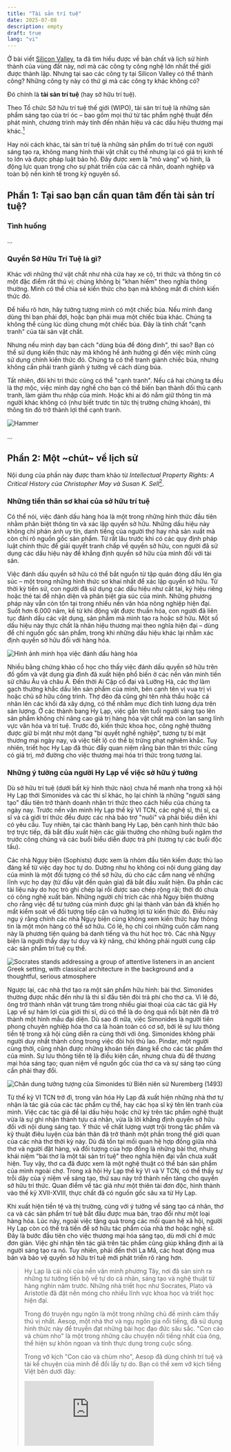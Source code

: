 ```yaml
---
title: "Tài sản trí tuệ"
date: 2025-07-08
description: empty
draft: true
lang: "vi"
---
```


Ở bài viết [Silicon Valley](./silicon-valley), ta đã tìm hiểu được về bản chất và lịch sử hình thành của vùng đất này, nơi mà các công ty công nghệ lớn nhất thế giới được thành lập. Nhưng tại sao các công ty tại Silicon Valley có thể thành công? Những công ty này có thứ gì mà các công ty khác không có?

Đó chính là **tài sản trí tuệ** (hay sở hữu trí tuệ).

Theo Tổ chức Sở hữu trí tuệ thế giới (WIPO), tài sản trí tuệ là những sản phẩm sáng tạo của trí óc – bao gồm mọi thứ từ tác phẩm nghệ thuật đến phát minh, chương trình máy tính đến nhãn hiệu và các dấu hiệu thương mại khác.[^wipo]

Hay nói cách khác, tài sản trí tuệ là những sản phẩm do trí tuệ con người sáng tạo ra, không mang hình thái vật chất cụ thể nhưng lại có giá trị kinh tế to lớn và được pháp luật bảo hộ. Đây được xem là "mỏ vàng" vô hình, là động lực quan trọng cho sự phát triển của các cá nhân, doanh nghiệp và toàn bộ nền kinh tế trong kỷ nguyên số.

## Phần 1: Tại sao bạn cần quan tâm đến tài sản trí tuệ?
### Tình huống

...

### Quyền Sở Hữu Trí Tuệ là gì?


Khác với những thứ vật chất như nhà cửa hay xe cộ, tri thức và thông tin có một đặc điểm rất thú vị: chúng không bị "khan hiếm" theo nghĩa thông thường. Mình có thể chia sẻ kiến thức cho bạn mà không mất đi chính kiến thức đó.

Để hiểu rõ hơn, hãy tưởng tượng mình có một chiếc búa. Nếu mình đang dùng thì bạn phải đợi, hoặc bạn phải mua một chiếc búa khác. Chúng ta không thể cùng lúc dùng chung một chiếc búa. Đây là tính chất "cạnh tranh" của tài sản vật chất.

Nhưng nếu mình dạy bạn cách "dùng búa để đóng đinh", thì sao? Bạn có thể sử dụng kiến thức này mà không hề ảnh hưởng gì đến việc mình cũng sử dụng chính kiến thức đó. Chúng ta có thể tranh giành chiếc búa, nhưng không cần phải tranh giành ý tưởng về cách dùng búa.

Tất nhiên, đôi khi tri thức cũng có thể "cạnh tranh". Nếu cả hai chúng ta đều là thợ mộc, việc mình dạy nghề cho bạn có thể biến bạn thành đối thủ cạnh tranh, làm giảm thu nhập của mình. Hoặc khi ai đó nắm giữ thông tin mà người khác không có (như biết trước tin tức thị trường chứng khoán), thì thông tin đó trở thành lợi thế cạnh tranh.

![Hammer](./hammer.png)

...

## Phần 2: Một ~chút~ về lịch sử

Nội dung của phần này được tham khảo từ _Intellectual Property Rights: A Critical History của Christopher May và Susan K. Sell_[^may2005].

### Những tiền thân sơ khai của sở hữu trí tuệ

Có thể nói, việc đánh dấu hàng hóa là một trong những hình thức đầu tiên nhằm phân biệt thông tin và xác lập quyền sở hữu. Những dấu hiệu này không chỉ phản ánh uy tín, danh tiếng của người thợ hay nhà sản xuất mà còn chỉ rõ nguồn gốc sản phẩm. Từ rất lâu trước khi có các quy định pháp luật chính thức để giải quyết tranh chấp về quyền sở hữu, con người đã sử dụng các dấu hiệu này để khẳng định quyền sở hữu của mình đối với tài sản.

Việc đánh dấu quyền sở hữu có thể bắt nguồn từ tập quán đóng dấu lên gia súc – một trong những hình thức sơ khai nhất để xác lập quyền sở hữu. Từ thời kỳ tiền sử, con người đã sử dụng các dấu hiệu như cắt tai, ký hiệu riêng hoặc thẻ tai để nhận diện và phân biệt gia súc của mình. Những phương pháp này vẫn còn tồn tại trong nhiều nền văn hóa nông nghiệp hiện đại. Suốt hơn 6.000 năm, kể từ khi động vật được thuần hóa, con người đã liên tục đánh dấu các vật dụng, sản phẩm mà mình tạo ra hoặc sở hữu. Một số dấu hiệu này thực chất là nhãn hiệu thương mại theo nghĩa hiện đại – dùng để chỉ nguồn gốc sản phẩm, trong khi những dấu hiệu khác lại nhằm xác định quyền sở hữu đối với hàng hóa.

![Hình ảnh minh họa việc đánh dấu hàng hóa](./vinamilk-cow.jpg "Bò sữa hữu cơ tại trang trại Vinamilk Organic Đà Lạt")

Nhiều bằng chứng khảo cổ học cho thấy việc đánh dấu quyền sở hữu trên đồ gốm và vật dụng gia đình đã xuất hiện phổ biến ở các nền văn minh tiền sử châu Âu và châu Á. Đến thời Ai Cập cổ đại và Lưỡng Hà, các thợ làm gạch thường khắc dấu lên sản phẩm của mình, bên cạnh tên vị vua trị vì hoặc chủ sở hữu công trình. Thợ đẽo đá cũng ghi tên nhà thầu hoặc cá nhân lên các khối đá xây dựng, có thể nhằm mục đích tính lương dựa trên sản lượng. Ở các thành bang Hy Lạp, việc gắn tên tuổi người sáng tạo lên sản phẩm không chỉ nâng cao giá trị hàng hóa vật chất mà còn lan sang lĩnh vực văn hóa và trí tuệ. Trước đó, kiến thức khoa học, công nghệ thường được giữ bí mật như một dạng "bí quyết nghề nghiệp", tương tự bí mật thương mại ngày nay, và việc tiết lộ có thể bị trừng phạt nghiêm khắc. Tuy nhiên, triết học Hy Lạp đã thúc đẩy quan niệm rằng bản thân tri thức cũng có giá trị, mở đường cho việc thương mại hóa tri thức trong tương lai.

### Những ý tưởng của người Hy Lạp về việc sở hữu ý tưởng

Dù sở hữu trí tuệ (dưới bất kỳ hình thức nào) chưa hề manh nha trong xã hội Hy Lạp thời Simonides và các thi sĩ khác, họ lại chính là những "người sáng tạo" đầu tiên trở thành doanh nhân tri thức theo cách hiểu của chúng ta ngày nay. Trước nền văn minh Hy Lạp thế kỷ VI TCN, các nghệ sĩ, thi sĩ, ca sĩ và cả giới trí thức đều được các nhà bảo trợ "nuôi" và phải biểu diễn khi có yêu cầu. Tuy nhiên, tại các thành bang Hy Lạp, bên cạnh hình thức bảo trợ trực tiếp, đã bắt đầu xuất hiện các giải thưởng cho những buổi ngâm thơ trước công chúng và các buổi biểu diễn được trả phí (tương tự các buổi độc tấu).

Các nhà Ngụy biện (Sophists) được xem là nhóm đầu tiên kiếm được thù lao đáng kể từ việc dạy học tự do. Dường như họ không coi nội dung giảng dạy của mình là một đối tượng có thể sở hữu, dù cho các cẩm nang về những lĩnh vực họ dạy (từ đấu vật đến quản gia) đã bắt đầu xuất hiện. Đa phần các tài liệu này do học trò ghi chép lại rồi được sao chép rộng rãi; thời đó chưa có công nghệ xuất bản. Những người chỉ trích các nhà Ngụy biện thường cho rằng việc để tư tưởng của mình được ghi lại thành văn bản đã khiến họ mất kiểm soát về đối tượng tiếp cận và hưởng lợi từ kiến thức đó. Điều này ngụ ý rằng chính các nhà Ngụy biện cũng không xem kiến thức hay thông tin là một món hàng có thể sở hữu. Có lẽ, họ chỉ coi những cuốn cẩm nang này là phương tiện quảng bá danh tiếng và thu hút học trò. Các nhà Ngụy biện là người thầy dạy tư duy và kỹ năng, chứ không phải người cung cấp các sản phẩm trí tuệ cụ thể.

![Socrates stands addressing a group of attentive listeners in an ancient Greek setting, with classical architecture in the background and a thoughtful, serious atmosphere](./socrates.webp "Socrates’ Address, by Louis Joseph Lebrun, 1867")

Ngược lại, các nhà thơ tạo ra một sản phẩm hữu hình: bài thơ. Simonides thường được nhắc đến như là thi sĩ đầu tiên đòi trả phí cho thơ ca. Vì lẽ đó, ông trở thành nhân vật trung tâm trong nhiều giai thoại của các tác giả Hy Lạp về sự hám lợi của giới thi sĩ, dù có thể là do ông quá nổi bật nên đã trở thành một hình mẫu đại diện. Dù sao đi nữa, việc Simonides là người tiên phong chuyên nghiệp hóa thơ ca là hoàn toàn có cơ sở, bởi lẽ sự lưu thông tiền tệ trong xã hội cũng diễn ra cùng thời với ông. Simonides không phải người duy nhất thành công trong việc đòi hỏi thù lao. Pindar, một người cùng thời, cũng nhận được những khoản tiền đáng kể cho các tác phẩm thơ của mình. Sự lưu thông tiền tệ là điều kiện cần, nhưng chưa đủ để thương mại hóa sáng tạo; quan niệm về nguồn gốc của thơ ca và sự sáng tạo cũng cần phải thay đổi.

![Chân dung tưởng tượng của Simonides từ Biên niên sử Nuremberg (1493)](./simonides.png "Chân dung tưởng tượng của Simonides từ Biên niên sử Nuremberg (1493)")

Từ thế kỷ VI TCN trở đi, trong văn hóa Hy Lạp đã xuất hiện những nhà thơ tự nhận là tác giả của các tác phẩm cụ thể, hay các họa sĩ ký tên lên tranh của mình. Việc các tác giả để lại dấu hiệu hoặc chữ ký trên tác phẩm nghệ thuật vừa là sự ghi nhận thành tựu cá nhân, vừa là lời khẳng định quyền sở hữu đối với nội dung sáng tạo. Ý thức về chất lượng vượt trội trong tác phẩm và kỹ thuật điêu luyện của bản thân đã trở thành một phần trong thế giới quan của các nhà thơ thời kỳ này. Dù đã tồn tại mối quan hệ hợp đồng giữa nhà thơ và người đặt hàng, và đối tượng của hợp đồng là những bài thơ, nhưng khái niệm "bài thơ là một tài sản trí tuệ" theo nghĩa hiện đại vẫn chưa xuất hiện. Tuy vậy, thơ ca đã được xem là một nghệ thuật có thể bán sản phẩm của mình ngoài chợ. Trong xã hội Hy Lạp thế kỷ VI và V TCN, có thể thấy sự trỗi dậy của ý niệm về sáng tạo, thứ sau này trở thành nền tảng cho quyền sở hữu tri thức. Quan điểm về tác giả như một thiên tài đơn độc, hình thành vào thế kỷ XVII-XVIII, thực chất đã có nguồn gốc sâu xa từ Hy Lạp.

Khi xuất hiện tiền tệ và thị trường, cùng với ý tưởng về sáng tạo cá nhân, thơ ca và các sản phẩm trí tuệ bắt đầu được mua bán, trao đổi như một loại hàng hóa. Lúc này, ngoài việc tặng quà trong các mối quan hệ xã hội, người Hy Lạp còn có thể trả tiền để sở hữu tác phẩm của nhà thơ hoặc nghệ sĩ. Đây là bước đầu tiên cho việc thương mại hóa sáng tạo, dù mới chỉ ở mức đơn giản. Việc ghi nhận tên tác giả trên tác phẩm cũng giúp khẳng định ai là người sáng tạo ra nó. Tuy nhiên, phải đến thời La Mã, các hoạt động mua bán và bảo vệ quyền sở hữu trí tuệ mới phát triển rõ ràng hơn.

<blockquote>
Hy Lạp là cái nôi của nền văn minh phương Tây, nơi đã sản sinh ra những tư tưởng tiến bộ về tự do cá nhân, sáng tạo và nghệ thuật từ hàng nghìn năm trước. Những nhà triết học như Socrates, Plato và Aristotle đã đặt nền móng cho nhiều lĩnh vực khoa học và triết học hiện đại.

Trong đó truyện ngụ ngôn là một trong những chủ đề mình cảm thấy thú vị nhất. Aesop, một nhà thơ và ngụ ngôn gia nổi tiếng, đã sử dụng hình thức này để truyền đạt những bài học đạo đức sâu sắc. "Con cáo và chùm nho" là một trong những câu chuyện nổi tiếng nhất của ông, thể hiện sự khôn ngoan và tính thực dụng trong cuộc sống.

Trong vở kịch "Con cáo và chùm nho", Aesop đã dùng chính trí tuệ và tài kể chuyện của mình để đổi lấy tự do. Bạn có thể xem vỡ kịch tiếng Việt bên dưới đây:

<iframe
  class="w-full aspect-video"
  src="https://www.youtube.com/embed/5DIVYN6RXbc?si=wAbVXyxRhpp81vRu"
  title="YouTube video player"
  frameborder="0"
  allow="accelerometer; autoplay; clipboard-write; encrypted-media; gyroscope; picture-in-picture; web-share"
  referrerpolicy="strict-origin-when-cross-origin"
  allowfullscreen
  loading="lazy"
/>
</blockquote>


### Những phát triển thời La Mã

Trong lĩnh vực công nghiệp, người La Mã đã kế thừa truyền thống sử dụng dấu hiệu của thợ thủ công từ người Hy Lạp. Những dấu hiệu này không chỉ để thể hiện dấu ấn cá nhân mà còn phục vụ các mục đích thực tiễn như xác nhận việc nộp thuế, thông báo về độc quyền của nhà nước, hay để các nhà thầu và chủ lao động quyết toán sổ sách. Về cơ bản, dấu hiệu này đại diện cho sự trung thực và uy tín của nhà sản xuất. Tuy nhiên, chúng không có địa vị pháp lý, nên người tạo ra dấu hiệu không có quyền truy đòi khi bị xâm phạm. Dù vậy, luật La Mã có thể đã cho phép người mua khởi kiện kẻ bán hàng có dấu hiệu giả mạo với tội danh lừa đảo. Thậm chí, một đạo luật có từ khoảng năm 81 TCN đã cấm việc sử dụng tên người khác để kiếm lợi. Mặc dù không có bằng chứng nào liên kết trực tiếp điều này với việc xâm phạm nhãn hiệu, nhưng nó cho thấy một hình thức sơ khai chống lại hành vi "mạo danh thương hiệu" đã tồn tại, ngay cả khi người tạo ra nhãn hiệu chưa có quyền đặc biệt nào đối với nó.


Trong lĩnh vực văn học, ngành xuất bản La Mã – thực chất là việc sao chép văn bản có tổ chức – đã nổi lên và phát triển mạnh mẽ vào thế kỷ thứ nhất TCN. Ban đầu, các tác giả thường sống nhờ sự bảo trợ của những người giàu có và không trực tiếp nhận tiền từ việc "xuất bản" tác phẩm. Tuy nhiên, một mô hình mới dần xuất hiện, tạo ra mối liên kết trực tiếp giữa tác giả và việc bán tác phẩm. Chẳng bao lâu sau, một khái niệm sơ khai về tài sản văn học đã hình thành. Có bằng chứng cho thấy nhà hùng biện Cicero đã có lợi ích kinh doanh trực tiếp từ việc bán sách của mình thông qua các thỏa thuận trả tiền bản quyền. Sau khi ông qua đời, quyền xuất bản các tác phẩm của ông thậm chí còn được một người bán sách mua lại. Điều này cho thấy, dù chưa có luật bản quyền hiện đại, ngành xuất bản La Mã đã công nhận một dạng sở hữu trí tuệ ở mức độ nguyên mẫu. Việc các tác giả ký hợp đồng với nhà xuất bản để sao chép và phân phối tác phẩm cho thấy họ được thừa nhận có quyền hợp pháp đối với những sáng tạo của mình.

![old roman book](./old_book.jpg)

Người La Mã dường như cũng phân biệt giữa quyền của tác giả trong việc bảo vệ sự toàn vẹn của tác phẩm và quyền sao chép. Do việc sao chép bản thảo rất tốn thời gian, sách trong thế giới La Mã chủ yếu được lưu hành thay vì mua bán. Đôi khi, các tác giả nổi tiếng có thể trao độc quyền phân phối tác phẩm của mình cho một người bán sách cụ thể như một "thông lệ thương mại". Tuy nhiên, quyền của tác giả chủ yếu chỉ giới hạn ở việc được công nhận là người sáng tạo (để chống đạo văn) chứ chưa mở rộng thành quyền sở hữu thương mại. Đáng chú ý, các học giả như Vitruvius và Pliny Già không chỉ cẩn trọng ghi nhận các tác giả mà họ trích dẫn mà còn tỏ thái độ thù địch với nạn đạo văn. Việc "ăn cắp" tác phẩm của người khác bắt đầu bị coi là không thể chấp nhận, cho thấy những ý tưởng về sự sáng tạo cá nhân đã bắt đầu nảy nở.

Mặc dù có những dấu hiệu về các hình thức sở hữu trí tuệ sơ khai, không có vụ kiện nào được ghi nhận trong luật La Mã. Vì vậy, mọi cuộc thảo luận về vấn đề này đều chỉ mang tính phỏng đoán. Luật La Mã đã công nhận một số dạng tài sản vô hình khác, và một số học giả cho rằng chính sự công nhận này đã tạo nền tảng cho luật bản quyền thời cận đại sau này. Tuy nhiên, với một hệ thống pháp lý tốn kém và đôi khi tùy tiện, cùng với sự bảo vệ còn hạn chế dành cho thông tin, không có gì ngạc nhiên khi không có một bộ án lệ nào về lĩnh vực này được tìm thấy.

![Fall of the Roman Empire](./fallofroman.webp "The fall of the Roman Empire is depicted in this painting from the New York Historical Society. (Image credit: Fine Art Images/Heritage Images/Getty Images)")

Sau sự sụp đổ của Đế chế La Mã, những ý tưởng ban đầu về quyền sở hữu đối với tri thức không hoàn toàn biến mất. Một tranh chấp ở Ireland vào thế kỷ thứ sáu thường được xem là vụ tranh chấp bản quyền đầu tiên, dù cách gọi này có phần phóng đại. Câu chuyện kể về Thánh Columbia đã lén sao chép một cuốn thánh vịnh của thầy mình là Finnian. Khi vụ việc được đưa ra trước Vua Diarmed, nhà vua đã phán quyết rằng cả bản gốc và bản sao đều thuộc về Finnian, với lời tuyên bố nổi tiếng: "Mỗi con bò cái đều có con bê của nó, và theo đó mỗi cuốn sách đều có bản sao của nó."

Dù tính xác thực của câu chuyện này còn gây tranh cãi, ý nghĩa biểu tượng của nó vẫn rất lớn, cho thấy sức hấp dẫn lâu dài của ý tưởng sở hữu tri thức. Huyền thoại tồn tại không chỉ để ghi lại thực tế, mà còn để lưu truyền những ý tưởng hữu ích. Khoảng trống pháp lý sau thời La Mã không dập tắt được mong muốn sở hữu ý tưởng. Trong những thế kỷ tiếp theo, các phường hội mới thành lập đã tiếp tục phát triển khái niệm về giá trị của tri thức và tìm cách thiết lập quyền kiểm soát để bảo vệ kiến thức chuyên môn của họ.

### Thời Trung Cổ, Tri Thức Phường Hội, và Quá Trình Chuyển Đổi sang Sở Hữu Trí Tuệ

Trong Thời kỳ Tăm tối (Dark Ages), các tu viện là những kho tàng tri thức chính, nơi lưu giữ các bản thảo quý giá và học vấn của tu sĩ. Dù rất được trân trọng, giá trị của một bản thảo chủ yếu được nhìn nhận qua công sức sao chép và vật liệu làm ra nó, chứ chưa có khái niệm về quyền sở hữu đối với nội dung. Khi các trường đại học trỗi dậy từ thế kỷ 12, nguồn tài nguyên trí tuệ này được chuyển giao. Tuy nhiên, trớ trêu thay, các quy định của trường đại học lại cản trở sự phát triển của quyền sở hữu trí tuệ. Họ quy định rằng người buôn bán bản thảo không được từ chối cho các thành viên trong trường thuê sách để sao chép. Điều này đã làm suy yếu mọi khái niệm non trẻ về tài sản văn học kế thừa từ thời La Mã, cho đến khi các bằng sáng chế độc quyền cho ấn phẩm ra đời vào cuối thế kỷ 15.

Trong khi quyền sở hữu văn học bị đình trệ, một hình thức sở hữu khác là nhãn hiệu thương mại lại tiếp tục phát triển mạnh mẽ, kế thừa từ thời Hy Lạp và La Mã. Động lực chính đến từ các phường hội (guilds), những tổ chức cần một phương pháp để phân biệt hàng hóa của mình và thực thi độc quyền thương mại. Ban đầu, các phường hội cổ đại không coi kiến thức nghề là tài sản. Nhưng đến thế kỷ 13, thái độ này đã thay đổi. Các đạo luật bắt đầu được ban hành trên khắp châu Âu để bảo vệ nhãn hiệu của phường hội. Ví dụ, vào năm 1282, thành phố Parma (Ý) đã ra luật cấm các thợ thủ công sử dụng nhãn hiệu của người khác và bảo vệ những nhãn hiệu đã được sử dụng lâu năm.

Đến thế kỷ 14, việc kiểm soát tri thức nghề vì lợi nhuận đã trở thành mục tiêu rõ ràng của nhiều phường hội, từ thợ dệt đến thợ kim hoàn. Họ sử dụng độc quyền để hạn chế cạnh tranh và bảo vệ lợi ích của các thành viên. Mặc dù không dùng thuật ngữ "sở hữu trí tuệ", các phường hội đã khẳng định quyền sở hữu tập thể đối với tri thức của mình. Họ nhận ra giá trị của việc tạo ra sự khan hiếm bằng cách giới hạn người được phép hành nghề.

Để thực thi quyền kiểm soát, các phường hội đã phát triển hai loại nhãn hiệu: nhãn hiệu của thương nhân (dùng để xác nhận quyền sở hữu hàng hóa khi vận chuyển) và nhãn hiệu sản xuất. Nhãn hiệu sản xuất, tương tự như nhãn hiệu thương mại hiện đại, được kiểm soát rất chặt chẽ. Các thành viên bắt buộc phải sử dụng chúng. Nhờ vậy, phường hội có thể truy xuất nguồn gốc hàng hóa lỗi để trừng phạt người làm ra nó, đồng thời ngăn chặn những người ngoài bán sản phẩm trong khu vực độc quyền của mình. Nhãn hiệu lúc này chưa phải là tài sản đại diện cho uy tín của một cá nhân, mà là biểu tượng cho kiến thức và quyền lực của cả một tập thể. Nó chứng nhận nguồn gốc và chất lượng đã được kiểm duyệt.

Có thể nói, bảo hộ nhãn hiệu thương mại là hình thức sở hữu trí tuệ đầu tiên có biểu hiện gần với luật pháp hiện đại. Nó xác định ai có quyền sản xuất, tạo ra sự khan hiếm để duy trì giá cả và bảo vệ phúc lợi cho thành viên. Các phường hội hiểu rằng nhãn hiệu giúp sản phẩm của họ khác biệt và có giá trị hơn so với hàng hóa không rõ nguồn gốc, chất lượng.

Một bước ngoặt quan trọng đã diễn ra khi các phường hội bắt đầu công nhận quyền sở hữu trí tuệ của cá nhân. Năm 1432, phường hội lụa ở Genoa quy định rằng nếu một thành viên đã thiết kế ra một mẫu nào đó, thì không ai khác được phép sử dụng mẫu đó. Đến năm 1474, phường hội len ở Florence còn đi xa hơn, lên án những kẻ "bằng gian lận và lừa dối để đánh cắp các mẫu" do các nhà sản xuất khác tự mình nỗ lực phát minh ra. Việc dùng từ "đánh cắp" cho thấy các mẫu thiết kế đã được coi là tài sản, và việc tập trung vào "nỗ lực của chính họ" đã cho thấy sự đề cao sự sáng tạo cá nhân – một nền tảng cốt lõi của luật sở hữu trí tuệ ngày nay.

Khi tri thức nghề trở nên có giá trị, nó cũng trở thành mục tiêu của sự chiếm đoạt. Việc sao chép trái phép nhãn hiệu bị coi là một tội ác nghiêm trọng với những hình phạt khắc nghiệt. Chẳng hạn, vào thế kỷ 16, dưới thời Vua Charles V, những người sản xuất thảm trái phép có thể bị chặt tay. Rõ ràng, bên cạnh việc bảo vệ chất lượng, các phường hội cũng đang ra sức đàn áp cạnh tranh.

Cuối cùng, chính sự cá nhân hóa tri thức đã làm lung lay nền tảng sở hữu tập thể của phường hội. Nhiều cá nhân đã rời bỏ phường hội, mang theo kiến thức của mình đến một nơi khác và tuyên bố đó là phát minh của riêng họ, yêu cầu được pháp luật bảo hộ. Khi thành công, họ đã biến tri thức từng thuộc về cộng đồng thành tài sản cá nhân. Điều này đã mở đường cho các tranh chấp bằng sáng chế điển hình về việc ai là người phát minh đầu tiên, vốn trở nên rất phổ biến trong thế kỷ 16. Chính các thành viên, chứ không phải cả phường hội, giờ đây đã trở thành chủ sở hữu của những sáng tạo mới, tạo tiền đề vững chắc cho sự phát triển của khái niệm sở hữu trí tuệ hiện đại.

### Bằng Sáng Chế Sơ Khai

Trước khi có luật sở hữu trí tuệ chính thức, các nhà cầm quyền châu Âu thường trao "đặc quyền" độc quyền cho những người giới thiệu các kỹ thuật hoặc ngành nghề mới vào lãnh thổ của mình. Đây là một chính sách kinh tế nhằm thu hút các thợ thủ công lành nghề từ nước ngoài, qua đó "vay mượn" các công nghệ tiên tiến để giảm nhập khẩu và phát triển công nghiệp trong nước. Ví dụ, các vị vua Anh đã cấp đặc quyền cho những người thợ dệt, thợ làm muối, hay thợ làm kính màu để họ mang kỹ thuật của mình đến Anh và truyền dạy lại.

Các đặc quyền này thực chất là một thỏa thuận. Người thợ thủ công nước ngoài sẽ được độc quyền kinh doanh trong một thời gian nhất định (thường là 14 năm) để bù đắp cho việc họ phải di cư và để bảo vệ họ khỏi sự cạnh tranh ban đầu. Đổi lại, họ phải đào tạo những người thợ học việc bản xứ. Khi đặc quyền hết hạn, quốc gia sẽ có một đội ngũ lao động lành nghề mới, sẵn sàng tiếp tục phát triển ngành nghề đó.

Ý tưởng về bằng sáng chế cũng phát triển từ các hình thức độc quyền khác, chẳng hạn như đặc quyền khai thác mỏ. Do chi phí khai thác rất cao, các nhà cầm quyền thường trao độc quyền cho những người đầu tiên tìm ra mỏ hoặc phát triển các thiết bị mới giúp thoát nước trong hầm mỏ. Tiền lệ này đã tạo nền tảng cho việc bảo hộ các phát minh kỹ thuật sau này.

Một bước ngoặt quan trọng đã xảy ra ở Florence (Ý) vào thế kỷ 15. Một nhà phát minh tên là Brunelleschi đã được cấp đặc quyền cho một thiết kế tàu hoàn toàn mới. Điểm khác biệt mấu chốt là đặc quyền này được cấp dựa trên tính mới của phát minh, chứ không chỉ đơn thuần là việc du nhập một công nghệ đã có sẵn. Thỏa thuận rất rõ ràng: nhà phát minh sẽ công khai sáng chế của mình để đổi lấy sự bảo hộ độc quyền trong một thời gian ngắn. Mặc dù con tàu đầu tiên đã bị chìm và hệ thống này không được tiếp tục ở Florence ngay lập tức do sự cạnh tranh của các phường hội và chính trị, nhưng nó đã gieo mầm cho một ý tưởng cốt lõi của luật bằng sáng chế hiện đại: bảo hộ sự đổi mới để khuyến khích tiến bộ.

## Bản quyền sơ khai
Trong khi lịch sử sơ khai của bằng sáng chế liên quan đến những người hành nghề cá nhân (có thể là nhà đổi mới hoặc không), thì lịch sử sơ khai của bản quyền lại chủ yếu liên quan đến các vật phẩm hữu hình. Sau sự sụp đổ của Rome, mọi xem xét về quyền của tác giả đã không còn nữa, cùng với luật La Mã. Rất ít điều có thể được coi là tương tự như bản quyền được công nhận cho đến thời Phục hưng, khi sự đổi mới của máy in đã thúc đẩy sự phân phối nhanh chóng của tri thức thành văn. Cho đến lúc đó, thời Trung Cổ vẫn chủ yếu là một nền văn hóa truyền miệng, và để những người hát rong nổi tiếng giữ được "quyền văn học" đối với tác phẩm của mình, họ sẽ phải giữ những câu chuyện đó cho riêng mình. Một cách giải quyết là tìm kiếm sự bảo trợ, như đã xảy ra ở thời La Mã, hoặc đề nghị bán các bản sao bài hát và câu chuyện của họ cho những người biểu diễn khác. Dù bằng cách nào, khả năng của người viết để giữ quyền đối với sản phẩm là rất khó khăn. Tuy nhiên, có ý kiến cho rằng vào thế kỷ thứ mười bốn, nhà thơ Petrarca "khẳng định trong các lá thư của mình rằng đó là quyền duy nhất của ông để cho phép hoặc ngăn chặn việc sao chép các văn bản của mình, cho đến khi chính ông đưa nó ra công chúng (tức là đã cho xuất bản) và rằng chỉ một mình ông kiểm soát tính xác thực của văn bản". Tuy nhiên, chỉ có danh tiếng và tác phẩm tương đối nổi tiếng của ông mới khiến lệnh cấm như vậy có thể thực hiện được một phần.

Sau phát minh in ấn vào thế kỷ 15, ngành xuất bản và bán sách bùng nổ, nhanh chóng vươn ra quy mô quốc tế. Sách in bằng tiếng Latinh có thể được bán khắp châu Âu, nơi đã có sẵn một thị trường nhỏ nhờ các bản chép tay của tu viện.

Khi các nhà in sản xuất sách hàng loạt, họ cần một cách để ngăn chặn người khác sao chép tác phẩm của mình. Điều này đã thúc đẩy sự ra đời của một hình thức bản quyền sơ khai. Khác với sự bảo hộ tập thể của các phường hội trước đây, giờ đây trọng tâm bảo hộ chuyển sang cá nhân nhà sản xuất.

Venice, một trung tâm kinh tế lớn thời bấy giờ, đã đi tiên phong trong lĩnh vực này. Ngay từ năm 1469, một nhà in đã được cấp độc quyền in các tác phẩm cổ điển. Sau đó, các đặc quyền được cấp cho những hình thức in ấn cụ thể, chẳng hạn như độc quyền in sách bằng chữ nghiêng vào năm 1502.

Thực ra, ý tưởng về sở hữu trí tuệ đã manh nha từ trước đó. Những người vẽ minh họa cho bản thảo chép tay đã xem việc bị "ăn cắp" bản phác thảo gốc là một vấn đề nghiêm trọng. Một số phường hội thậm chí còn trao độc quyền sao chép một tác phẩm cho người thợ cả nhận được đơn đặt hàng. Như vậy, nền tảng cho quyền sở hữu tác phẩm in đã có sẵn trước khi máy in ra đời.

Sự bùng nổ của ngành in đã tạo ra một thị trường cạnh tranh khốc liệt. Điều này dẫn đến các cuộc tranh luận gay gắt về độc quyền và vi phạm bản quyền, buộc xã hội phải định nghĩa lại một cách pháp lý đâu là tài sản chung (public domain) và đâu là tài sản riêng. Dần dần, thái độ "sở hữu" của các tác giả đối với tác phẩm của mình bắt đầu hình thành.

Dù vậy, hình ảnh người nghệ sĩ hay tác giả như một "thiên tài sáng tạo" mà chúng ta biết ngày nay chỉ thực sự xuất hiện vào thế kỷ 18. Mặc dù sau này nước Anh trở thành trung tâm với các đạo luật bản quyền và bằng sáng chế quan trọng, nhưng chính Venice mới là nơi đã thực hiện những bước đi tiên phong trong việc bảo vệ sở hữu trí tuệ, đi trước nước Anh hơn một thế kỷ. Khi trung tâm kinh tế của châu Âu dịch chuyển về phía London, nhu cầu và sự phát triển của luật sở hữu trí tuệ cũng dịch chuyển theo.

## Khoảnh khắc của Venice: Sở hữu trí tuệ ra đời

Dù các ý tưởng về việc sở hữu tri thức đã có từ lâu, hệ thống bằng sáng chế được chính thức hóa đầu tiên trên thế giới chỉ ra đời vào thế kỷ 15 tại Venice. Lần đầu tiên, một khuôn khổ pháp lý về quyền sở hữu trí tuệ đã được thiết lập rõ ràng nhằm thúc đẩy sự đổi mới. Venice là nơi tiên phong áp dụng các quy tắc nhất quán cho bằng sáng chế, thay vì chỉ cấp các độc quyền riêng lẻ một cách ngẫu nhiên.

Những quy tắc này tỏ ra có tầm nhìn xa một cách đáng kinh ngạc. Các bằng sáng chế đòi hỏi phải có tính mới (chưa từng tồn tại trong lãnh thổ), tính hữu dụng (có khả năng ứng dụng), thời hạn bảo hộ có giới hạn, và quyền sở hữu có thể chuyển nhượng. Ngoài ra, nhà phát minh phải đưa sáng chế vào sử dụng trong một thời gian nhất định, nếu không bằng sẽ bị thu hồi. Nhà nước cũng giữ quyền sử dụng các phát minh này vì lợi ích chung. Dù chưa hoàn thiện, những nguyên tắc cốt lõi này đã đặt nền móng cho luật sở hữu trí tuệ hiện đại.

Chính quyền Venice thời đó hoạt động dựa trên tập quán và tiền lệ thay vì một hiến pháp chính thức. Năm 1474, họ đã ban hành đạo luật về bằng sáng chế đầu tiên. Dù ban đầu chưa được áp dụng rộng rãi, đạo luật này cho thấy chính quyền Venice đã nhận ra tầm quan trọng của đổi mới công nghệ đối với sự thịnh vượng của thành phố.

Vào ngày 19 tháng 3 năm 1474, viện nguyên lão Venice đã thông qua một sắc lệnh lịch sử, tuyên bố rằng:

> Tại thành phố này có nhiều người tài trí, có khả năng phát minh ra các công cụ tài tình. Nếu các công trình của họ được bảo vệ, không để người khác sao chép, họ sẽ càng phát huy tài năng và tạo ra những thứ hữu ích cho nhà nước.
>
> Do đó, bất kỳ ai tạo ra một thiết bị mới và tài tình tại thành phố này đều phải đăng ký với cơ quan có thẩm quyền. Sẽ bị cấm đối với bất kỳ ai khác sao chép thiết bị đó trong thời hạn mười năm mà không có sự cho phép của tác giả. Kẻ vi phạm sẽ bị phạt tiền và thiết bị sao chép sẽ bị phá hủy. Tuy nhiên, Chính phủ có toàn quyền sử dụng các phát minh này cho nhu cầu riêng của mình.

Đây là lần đầu tiên, bằng sáng chế được điều chỉnh bởi một luật chung, thay vì quy trình kiến nghị và cấp phép riêng lẻ. Việc cấp bằng giờ đây dựa trên các tiêu chí cố định, không còn phụ thuộc vào mối quan hệ với chính quyền.

Trước đạo luật 1474, Venice đã có một hệ thống cấp "đặc quyền độc quyền" (privilegi). Hệ thống này vẫn tiếp tục tồn tại song song một thời gian. Các privilegi thường được dùng để điều chỉnh các ngành kinh tế do phường hội kiểm soát, cho phép phá vỡ độc quyền của một phường hội nếu một phát minh mới mang lại lợi ích kinh tế-xã hội lớn hơn. Ví dụ điển hình là chính quyền đã cho phép sản xuất "kính đeo mắt" một cách rộng rãi thay vì để phường hội thợ thủy tinh độc quyền, vì nhận thấy lợi ích to lớn của việc phổ biến kính đọc sách trong một xã hội ngày càng tri thức.

Đạo luật 1474 đã tạo ra sự phân biệt rõ ràng giữa bằng sáng chế (một thỏa thuận giữa phần thưởng cho nhà phát minh và lợi ích của công chúng) và các đặc quyền độc quyền cũ. Nó cân bằng giữa việc khuyến khích cá nhân sáng tạo và đảm bảo nhà nước được hưởng lợi từ các tiến bộ kinh tế.

Cấu trúc xã hội dựa trên các phường hội của Venice đã tạo điều kiện cho sự ra đời của đạo luật này. Khi vai trò của các nhà phát minh cá nhân ngày càng được đề cao, việc chuyển sang một hình thức bảo hộ chính thức đã giúp bảo vệ tri thức quý giá và chuyển trọng tâm từ phường hội sang cá nhân.

Tuy nhiên, quy trình thẩm định bằng sáng chế thời kỳ đầu còn khá sơ khai. Các quan chức thường gặp khó khăn trong việc xác định tính mới và tính hữu dụng của một phát minh. Do đó, khi có nghi ngờ, họ thường giải quyết theo hướng có lợi cho người nộp đơn. Trên thực tế, từ năm 1474 đến 1550, không có đơn xin cấp bằng nào bị từ chối. Dù vậy, các bằng sáng chế thường đi kèm điều kiện phải chứng minh được hiệu quả thực tế, nếu không sẽ bị hủy bỏ. Điều này giúp sàng lọc những phát minh thực sự giá trị.

Mặc dù hệ thống này góp phần vào sự thịnh vượng của Venice, nhưng khi thành phố dần suy tàn, các nghệ nhân đã rời đi, mang theo kỹ năng, công nghệ và sự hiểu biết về sở hữu trí tuệ đến các vùng đất khác. Hầu hết các quốc gia châu Âu sau này đã áp dụng mô hình bằng sáng chế gần như y hệt của Venice. Sức hấp dẫn của nó nằm ở khả năng thu hút nhân tài và nhập khẩu công nghệ mới, từ đó thúc đẩy nền kinh tế phát triển.

## Các quan niệm khác trên thế giới

Trong truyền thống Do Thái, khái niệm "đánh cắp ý tưởng" đã được phát triển từ sớm. Kinh Talmud của người Do Thái yêu cầu người trình bày phải xác định rõ ai là người đã đóng góp các nguyên tắc và ý tưởng mới. Điều này bắt nguồn từ một niềm tin tôn giáo sâu sắc rằng việc "đánh cắp lời của người khác" là sai trái. Mặc dù việc trích dẫn nguồn chưa phải là một quyền sở hữu đầy đủ, nó công nhận tác giả có một dạng quyền sở hữu đối với ý tưởng của mình.

Ở Trung Quốc, dù đã có nhiều đổi mới công nghệ vượt bậc, bao gồm cả kỹ thuật in bằng con chữ rời khoảng 500 năm trước châu Âu, khái niệm sở hữu trí tuệ lại không hề phát triển. Có nhiều lý do cho điều này. Một phần là do hệ thống chữ viết tượng hình phức tạp khiến việc in bằng con chữ rời không thực sự hiệu quả. Hơn nữa, người Trung Quốc rất coi trọng nghệ thuật thư pháp, một hình thức sáng tạo thủ công, và xem việc sao chép cơ học là đi ngược lại truyền thống này.

Tuy nhiên, lý do sâu xa nhất được cho là mang tính triết học. Do ảnh hưởng của tư tưởng Nho giáo, vốn coi trọng việc kế thừa và tiếp cận không giới hạn tri thức của quá khứ, xã hội Trung Quốc không hình thành khái niệm về quyền sở hữu cá nhân đối với ý tưởng. Mặc dù có những yếu tố có thể thúc đẩy sự phát triển của sở hữu trí tuệ, nhưng nếu không có sự kích thích về mặt tư tưởng chính trị, kết quả đã không giống như ở Venice và các thành phố châu Âu khác.

Tương tự, ở Hàn Quốc, triều đình đã rất nỗ lực phổ biến tri thức thông qua việc in sách và phát triển các phương pháp in mới từ rất sớm, ngay trước cả châu Âu. Tuy nhiên, cũng không có sự phát triển song song của ý tưởng về quyền sở hữu tri thức.

Trong khi đó, người Bali (Indonesia) có một nền nghệ thuật vô cùng phát triển nhưng lại không có khái niệm sở hữu trí tuệ. Họ xem hoạt động sáng tạo nghệ thuật là một biểu hiện của tư duy tập thể. Do đó, không có sự phân biệt giữa người sáng tạo và cộng đồng, và vì vậy không có nhu cầu xác định hay trao thưởng cho người khởi xướng các ý tưởng mới.

Những ví dụ ngắn gọn này nhấn mạnh một luận điểm trung tâm: Sở hữu trí tuệ không tự nhiên sinh ra. Nó là kết quả của sự hội tụ của ba yếu tố xã hội cụ thể: công nghệ, pháp lý-chính trị, và triết học (liên quan đến quan niệm về vai trò của người sáng tạo cá nhân). Chỉ trong lịch sử của chủ nghĩa tư bản hiện đại, sự kết hợp của cả ba yếu tố này mới tạo ra các luật về sở hữu trí tuệ mà chúng ta biết ngày nay.

## Đọc thêm

[^wipo]: [What is Intellectual Property?](https://www.wipo.int/publications/en/details.jsp?id=4528)
[^may2005]: [May, C. & Sell, S.K. (2005). _Intellectual Property Rights: A Critical History_](https://books.google.com.vn/books?id=HpcqtAEACAAJ)


